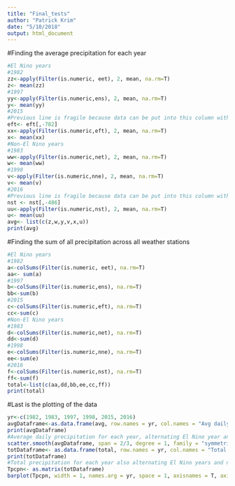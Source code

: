 ```yaml
---
title: "Final_tests"
author: "Patrick Krim"
date: "5/10/2018"
output: html_document
---
```

#Finding the average precipitation for each year
```r
#El Nino years
#1982
zz<-apply(Filter(is.numeric, eet), 2, mean, na.rm=T)
z<- mean(zz)
#1997
yy<-apply(Filter(is.numeric,ens), 2, mean, na.rm=T)
y<- mean(yy)
#2015
#Previous line is fragile because data can be put into this column with updates from the ACIS website, when there is no data there now.
eft<- eft[,-782]
xx<-apply(Filter(is.numeric,eft), 2, mean, na.rm=T)
x<- mean(xx)
#Non-El Nino years
#1983
ww<-apply(Filter(is.numeric,net), 2, mean, na.rm=T)
w<- mean(ww)
#1998
v<-apply(Filter(is.numeric,nne), 2, mean, na.rm=T)
v<- mean(v)
#2016
#Previous line is fragile because data can be put into this column with updates from the ACIS website, when there is no data there now.
nst <- nst[,-486]
uu<-apply(Filter(is.numeric,nst), 2, mean, na.rm=T)
u<- mean(uu)
avg<- list(c(z,w,y,v,x,u))
print(avg)
```
#Finding the sum of all precipitation across all weather stations
```r
#El Nino years
#1982
a<-colSums(Filter(is.numeric, eet), na.rm=T)
aa<- sum(a)
#1997
b<-colSums(Filter(is.numeric,ens), na.rm=T)
bb<-sum(b)
#2015
c<-colSums(Filter(is.numeric,eft), na.rm=T)
cc<-sum(c)
#Non-El Nino years
#1983
d<-colSums(Filter(is.numeric,net), na.rm=T)
dd<-sum(d)
#1998
e<-colSums(Filter(is.numeric,nne), na.rm=T)
ee<-sum(e)
#2016
f<-colSums(Filter(is.numeric,nst), na.rm=T)
ff<-sum(f)
total<-list(c(aa,dd,bb,ee,cc,ff))
print(total)
```
#Last is the plotting of the data 
```r
yr<-c(1982, 1983, 1997, 1998, 2015, 2016)
avgDataframe<-as.data.frame(avg, row.names = yr, col.names = "Avg daily pcpn", sep = "")
print(avgDataframe)
#Average daily precipitation for each year, alternating El Nino year and non-El Nino year
scatter.smooth(avgDataframe, span = 2/3, degree = 1, family = "symmetric", xlab = "Years", ylab = "Avg Daily Precipitation (in.)", evaluation = 6)
totDataframe<- as.data.frame(total, row.names = yr, col.names = "Total Precipitation", sep = "")
print(totDataframe)
#Total precipitation for each year also alternating El Nino years and non-El Nino years
Tpcpn<- as.matrix(totDataframe)
barplot(Tpcpn, width = 1, names.arg = yr, space = 1, axisnames = T, axis.lty = 6, beside = T, ylab = "Total Precipitation (in.)", xlab = "Years")
```